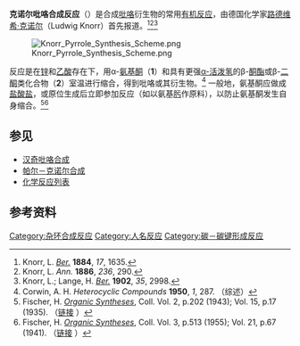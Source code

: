 '''克诺尔吡咯合成反应'''（{{lang-de|Knorr-Pyrrolsynthese}}）是合成[[吡咯|吡咯]]衍生物的常用[[有机反应|有机反应]]，由德国化学家[[路德维希·克诺尔|路德维希·克诺尔]]（Ludwig Knorr）首先报道。<ref>Knorr, L. ''[[Ber.|Ber.]]'' '''1884''', ''17'', 1635.</ref><ref>Knorr, L. ''Ann.'' '''1886''', ''236'', 290.</ref><ref>Knorr, L.; Lange, H. ''[[Ber.|Ber.]]'' '''1902''', ''35'', 2998.</ref>

[[File:Knorr_Pyrrole_Synthesis_Scheme.png|center]]

反应是在[[锌|锌]]和[[乙酸|乙酸]]存在下，用α-[[氨基|氨基]][[酮|酮]]（'''1'''）和具有更强[[α-氢|α-活泼氢]]的β-[[酮酯|酮酯]]或β-[[二酮|二酮]]类化合物（'''2'''）室温进行缩合，得到吡咯或其衍生物。<ref>Corwin, A. H. ''Heterocyclic Compounds'' '''1950''', ''1'', 287. （综述）</ref> 一般地，氨基酮应做成[[盐酸盐|盐酸盐]]，或原位生成后立即参加反应（如以氨基[[肟|肟]]作原料），以防止氨基酮发生自身缩合。<ref>Fischer, H. ''[[Organic_Syntheses|Organic Syntheses]]'', Coll. Vol. 2, p.202 (1943); Vol. 15, p.17 (1935). （[http://www.orgsyn.org/orgsyn/prep.asp?prep=cv2p0202 链接] {{Wayback|url=http://www.orgsyn.org/orgsyn/prep.asp?prep=cv2p0202 |date=20120728091223 }}）</ref><ref>Fischer, H. ''[[Organic_Syntheses|Organic Syntheses]]'', Coll. Vol. 3, p.513 (1955); Vol. 21, p.67 (1941). （[http://www.orgsyn.org/orgsyn/prep.asp?prep=cv3p0513 链接] {{Wayback|url=http://www.orgsyn.org/orgsyn/prep.asp?prep=cv3p0513 |date=20120728091239 }}）</ref>

== 参见 ==
* [[汉奇吡咯合成|汉奇吡咯合成]]
* [[帕尔－克诺尔合成|帕尔－克诺尔合成]]
* [[化学反应列表|化学反应列表]]

== 参考资料 ==
{{Reflist}}

[[Category:杂环合成反应|Category:杂环合成反应]]
[[Category:人名反应|Category:人名反应]]
[[Category:碳－碳键形成反应|Category:碳－碳键形成反应]]